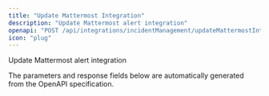 ```yaml
---
title: "Update Mattermost Integration"
description: "Update Mattermost alert integration"
openapi: "POST /api/integrations/incidentManagement/updateMattermostIntegration"
icon: "plug"
---
```


Update Mattermost alert integration

<Note>
The parameters and response fields below are automatically generated from the OpenAPI specification.
</Note>
